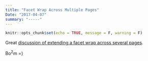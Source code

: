 ```yaml
---
title: "Facet Wrap Across Multiple Pages"
Date: "2017-04-07"
summary: "-----"
---
```



```r
knitr::opts_chunk$set(echo = TRUE, message = F, warning = F)
```

Great [discussion of extending a facet wrap across several pages](https://www.programmingwithr.com/how-to-make-your-facet-wrap-facet-grid-ggplots-span-across-multiple-pages-in-pdf/).


Bo$^2$m =)
